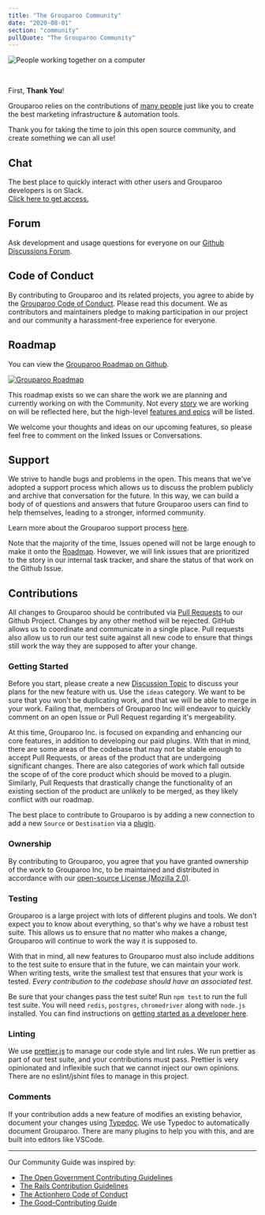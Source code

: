 ```yaml
---
title: "The Grouparoo Community"
date: "2020-08-01"
section: "community"
pullQuote: "The Grouparoo Community"
---
```


<Image
  thumbnail
  src="community/community.jpg"
  alt="People working together on a computer"
  width={815}
  height={465}
/>

<br />

First, **Thank You**!

Grouparoo relies on the contributions of [many people](https://github.com/grouparoo/grouparoo/graphs/contributors) just like you to create the best marketing infrastructure & automation tools.

Thank you for taking the time to join this open source community, and create something we can all use!

## Chat

The best place to quickly interact with other users and Grouparoo developers is on Slack.<br/>[Click here to get access.](/chat)

## Forum

Ask development and usage questions for everyone on our [Github Discussions Forum](https://github.com/grouparoo/grouparoo/discussions).

## Code of Conduct

By contributing to Grouparoo and its related projects, you agree to abide by the [Grouparoo Code of Conduct](/docs/community/code-of-conduct). Please read this document. We as contributors and maintainers pledge to making participation in our project and our community a harassment-free experience for everyone.

## Roadmap

You can view the [Grouparoo Roadmap on Github](/roadmap).

<a href="/roadmap">
  <Image
    thumbnail
    src="community/roadmap.png"
    alt="Grouparoo Roadmap"
    width={1000}
    height={635}
  />
</a>

This roadmap exists so we can share the work we are planning and currently working on with the Community. Not every [story](https://www.pivotaltracker.com/help/articles/terminology/#story) we are working on will be reflected here, but the high-level [features and epics](https://www.pivotaltracker.com/help/articles/terminology/#epic) will be listed.

We welcome your thoughts and ideas on our upcoming features, so please feel free to comment on the linked Issues or Conversations.

## Support

We strive to handle bugs and problems in the open. This means that we've adopted a support process which allows us to discuss the problem publicly and archive that conversation for the future. In this way, we can build a body of of questions and answers that future Grouparoo users can find to help themselves, leading to a stronger, informed community.

Learn more about the Grouparoo support process [here](/support).

Note that the majority of the time, Issues opened will not be large enough to make it onto the [Roadmap](/roadmap). However, we will link issues that are prioritized to the story in our internal task tracker, and share the status of that work on the Github Issue.

## Contributions

All changes to Grouparoo should be contributed via [Pull Requests](https://github.com/grouparoo/grouparoo/pulls) to our Github Project. Changes by any other method will be rejected. GitHub allows us to coordinate and communicate in a single place. Pull requests also allow us to run our test suite against all new code to ensure that things still work the way they are supposed to after your change.

### Getting Started

Before you start, please create a new [Discussion Topic](https://github.com/grouparoo/grouparoo/discussions/new) to discuss your plans for the new feature with us. Use the `ideas` category. We want to be sure that you won't be duplicating work, and that we will be able to merge in your work. Failing that, members of Grouparoo Inc will endeavor to quickly comment on an open Issue or Pull Request regarding it's mergeability.

At this time, Grouparoo Inc. is focused on expanding and enhancing our core
features, in addition to developing our paid plugins. With that in mind, there
are some areas of the codebase that may not be stable enough to accept Pull
Requests, or areas of the product that are undergoing significant changes.
There are also categories of work which fall outside the scope of of the core
product which should be moved to a plugin. Similarly, Pull Requests that
drastically change the functionality of an existing section of the product are
unlikely to be merged, as they likely conflict with our roadmap.

The best place to contribute to Grouparoo is by adding a new connection to add
a new `Source` or `Destination` via a [plugin](https://github.com/grouparoo/grouparoo/tree/master/plugins/%40grouparoo).

### Ownership

By contributing to Grouparoo, you agree that you have granted ownership of the
work to Grouparoo Inc, to be maintained and distributed in accordance with our [open-source License (Mozilla 2.0)](https://github.com/grouparoo/grouparoo/blob/master/LICENSE.txt).

### Testing

Grouparoo is a large project with lots of different plugins and tools. We
don't expect you to know about everything, so that's why we have a robust test
suite. This allows us to ensure that no matter who makes a change, Grouparoo
will continue to work the way it is supposed to.

With that in mind, all new features to Grouparoo must also include additions
to the test suite to ensure that in the future, we can maintain your work.
When writing tests, write the smallest test that ensures that your work is
tested. _Every contribution to the codebase should have an associated test._

Be sure that your changes pass the test suite! Run `npm test` to run the full
test suite. You will need <code>redis</code>, <code>postgres</code>, <code>chromedriver</code> along with <code>node.js</code> installed. You can
find instructions on [getting started as a developer here](/docs/development).

### Linting

We use [prettier.js](https://prettier.io/) to manage our code style and lint rules. We run prettier as part of our
test suite, and your contributions must pass. Prettier is very opinionated and
inflexible such that we cannot inject our own opinions. There are no
eslint/jshint files to manage in this project.

### Comments

If your contribution adds a new feature of modifies an existing behavior,
document your changes using [Typedoc](https://typedoc.org). We use Typedoc to automatically document Grouparoo. There are many plugins
to help you with this, and are built into editors like VSCode.

<hr />

<p>Our Community Guide was inspired by:</p>
<ul>
  <li>
    <a
      href="https://github.com/opengovernment/opengovernment/blob/master/CONTRIBUTING.md"
      target="_blank"
      rel="noreferrer nofollow"
    >
      The Open Government Contributing Guidelines
    </a>
  </li>
  <li>
    <a
      href="https://github.com/rails/rails/blob/master/CONTRIBUTING.md"
      target="_blank"
      rel="noreferrer nofollow"
    >
      The Rails Contribution Guidelines
    </a>
  </li>
  <li>
    <a
      href="https://github.com/actionhero/actionhero/blob/master/.github/CONTRIBUTING.md"
      target="_blank"
      rel="noreferrer"
    >
      The Actionhero Code of Conduct
    </a>
  </li>
  <li>
    <a
      href="https://gist.github.com/PurpleBooth/b24679402957c63ec426"
      target="_blank"
      rel="noreferrer nofollow"
    >
      The Good-Contributing Guide
    </a>
  </li>
</ul>
